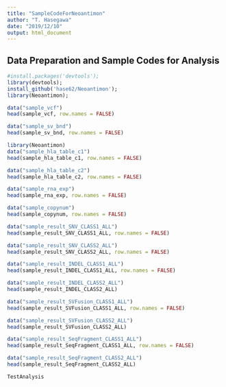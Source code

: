 ```yaml
---
title: "SampleCodeForNeoantimon"
author: "T. Hasegawa"
date: "2019/12/10"
output: html_document
---
```


<!--
%\VignetteEngine{knitr::knitr}
%\VignetteIndexEntry{Sample Code to Use Neoantimon}
-->

## Data Preparation and Sample Codes for Analysis
```r
#install.packages('devtools');
library(devtools);
install_github('hase62/Neoantimon');
library(Neoantimon);
```

```r
data("sample_vcf")
head(sample_vcf, row.names = FALSE)
```

```r
data("sample_sv_bnd")
head(sample_sv_bnd, row.names = FALSE)
```

```r
library(Neoantimon)
data("sample_hla_table_c1")
head(sample_hla_table_c1, row.names = FALSE)
```

```r
data("sample_hla_table_c2")
head(sample_hla_table_c2, row.names = FALSE)
```

```r
data("sample_rna_exp")
head(sample_rna_exp, row.names = FALSE)
```

```r
data("sample_copynum")
head(sample_copynum, row.names = FALSE)
```

```r
data("sample_result_SNV_CLASS1_ALL")
head(sample_result_SNV_CLASS1_ALL, row.names = FALSE)
```

```r
data("sample_result_SNV_CLASS2_ALL")
head(sample_result_SNV_CLASS2_ALL, row.names = FALSE)
```

```r
data("sample_result_INDEL_CLASS1_ALL")
head(sample_result_INDEL_CLASS1_ALL, row.names = FALSE)
```

```r
data("sample_result_INDEL_CLASS2_ALL")
head(sample_result_INDEL_CLASS2_ALL)
```

```r
data("sample_result_SVFusion_CLASS1_ALL")
head(sample_result_SVFusion_CLASS1_ALL, row.names = FALSE)
```

```r
data("sample_result_SVFusion_CLASS2_ALL")
head(sample_result_SVFusion_CLASS2_ALL)
```

```r
data("sample_result_SeqFragment_CLASS1_ALL")
head(sample_result_SeqFragment_CLASS1_ALL, row.names = FALSE)
```

```r
data("sample_result_SeqFragment_CLASS2_ALL")
head(sample_result_SeqFragment_CLASS2_ALL)
```

```r
TestAnalysis
```
